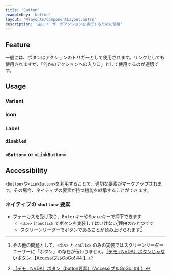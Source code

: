 ```yaml
---
title: 'Button'
exampleKey: 'button'
layout: '@layouts/ComponentLayout.astro'
description: '主にユーザーがアクションを実行するために使用'
---
```



## Feature

一般には、ボタンはアクションのトリガーとして使用されます。リンクとしても使用されますが、「何かのアクションへの入り口」として使用するのが適切です。

## Usage

### Variant

<Variant />

### Icon

<Icon />

### Label

<Label />

### `disabled`

<Disabled />

### `<Button>` or `<LinkButton>`

<SelectingComponent />

## Accessibility

`<Button>`や`<LinkButton>`を利用することで、適切な要素がマークアップされます。その場合、ネイティブの要素が持つ機能を継承することができます。

### ネイティブの `<button>` 要素

- フォーカスを受け取り、<kbd>Enter</kbd>キーや<kbd>Space</kbd>キーで押下できます
  - `<div>` と`onClick` でボタンを実装してはいけない[^no-button]理由のひとつです
  - スクリーンリーダーでボタンであることが読み上げられます[^read-button]

[^no-button]: その他の問題として、`<div>` と `onClick` のみの実装ではスクリーンリーダーユーザーに「ボタン」の存在が伝わりません。[［デモ : NVDA］ボタンじゃないボタン 【AccessiブルGoGo! #4 】](https://www.youtube.com/watch?v=XdDvIOMDuCc)
[^read-button]: [［デモ : NVDA］ボタン（button要素）【AccessiブルGoGo! #4 】](https://www.youtube.com/watch?v=vtvu5NBrYkw)
